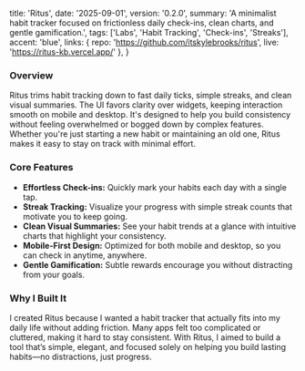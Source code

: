   title: 'Ritus',
  date: '2025-09-01',
  version: '0.2.0',
  summary: 'A minimalist habit tracker focused on frictionless daily check-ins, clean charts, and gentle gamification.',
  tags: ['Labs', 'Habit Tracking', 'Check-ins', 'Streaks'],
  accent: 'blue',
  links: { repo: 'https://github.com/itskylebrooks/ritus', live: 'https://ritus-kb.vercel.app/' },
}

### Overview

Ritus trims habit tracking down to fast daily ticks, simple streaks, and clean visual summaries. The UI favors clarity over widgets, keeping interaction smooth on mobile and desktop. It's designed to help you build consistency without feeling overwhelmed or bogged down by complex features. Whether you're just starting a new habit or maintaining an old one, Ritus makes it easy to stay on track with minimal effort.

### Core Features

- **Effortless Check-ins:** Quickly mark your habits each day with a single tap.
- **Streak Tracking:** Visualize your progress with simple streak counts that motivate you to keep going.
- **Clean Visual Summaries:** See your habit trends at a glance with intuitive charts that highlight your consistency.
- **Mobile-First Design:** Optimized for both mobile and desktop, so you can check in anytime, anywhere.
- **Gentle Gamification:** Subtle rewards encourage you without distracting from your goals.

### Why I Built It

I created Ritus because I wanted a habit tracker that actually fits into my daily life without adding friction. Many apps felt too complicated or cluttered, making it hard to stay consistent. With Ritus, I aimed to build a tool that’s simple, elegant, and focused solely on helping you build lasting habits—no distractions, just progress.
